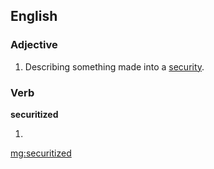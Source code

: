 ==English==

===Adjective===
{{en-adj|-}}

# Describing something made into a [[security]].

===Verb===
'''securitized'''

# {{past of|securitize}}

[[mg:securitized]]